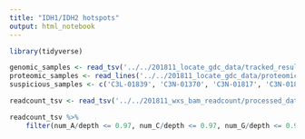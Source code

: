 ```yaml
---
title: "IDH1/IDH2 hotspots"
output: html_notebook
---
```


```r
library(tidyverse)
```

```r
genomic_samples <- read_tsv('../../201811_locate_gdc_data/tracked_results/CPTAC3_GBM_GDC_omics_UUIDs.tsv') %>% pull(case)
proteomic_samples <- read_lines('../../201811_locate_gdc_data/proteomic_samples.list')
suspicious_samples <- c('C3L-01839', 'C3N-01370', 'C3N-01817', 'C3N-01850', 'C3N-03187')
```

```r
readcount_tsv <- read_tsv('../../201811_wxs_bam_readcount/processed_data/bam_readcounts_roi/idh1_idh2_hotspots.summary.tsv.gz')
```

```r
readcount_tsv %>%
    filter(num_A/depth <= 0.97, num_C/depth <= 0.97, num_G/depth <= 0.97, num_T/depth <= 0.97)
```

